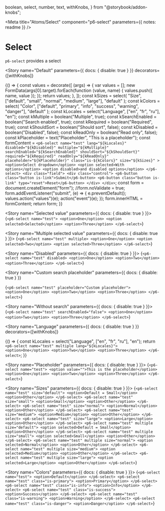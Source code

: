   boolean,
  select,
  number,
  text,
  withKnobs,
} from "@storybook/addon-knobs";

<Meta
  title="Atoms/Select"
  component="p6-select"
  parameters={{ notes: readme }}
/>

# Select

`p6-select` provides a select

<Story
  name="Default"
  parameters={{ docs: { disable: true } }}
  decorators={[withKnobs]}
>
  {() => {
    const values = decorate([
      (args) => {
        var values = [];
        new FormData(args[0].target).forEach(function (value, name) {
          values.push({ name, value });
        });
        return values;
      },
    ]);
    const kSizes = select(
      "Size",
      ["default", "small", "normal", "medium", "large"],
      "default"
    );
    const kColors = select(
      "Color",
      ["default", "primary", "info", "success", "warning", "danger"],
      "default"
    );
    const kLocales = select("Language", ["en", "fr", "ru"], "en");
    const kMultiple = boolean("Multiple", true);
    const kSearchEnabled = boolean("Search enabled", true);
    const kRequired = boolean("Required", true);
    const kShouldSort = boolean("Should sort", false);
    const kDisabled = boolean("Disabled", false);
    const kReadOnly = boolean("Read only", false);
    const kPlaceholder = text("Placeholder", "This is a placeholder");
    const formContent = `
      <p6-select
        name="test"
        lang="${kLocales}"
        disabled="${kDisabled}"
        multiple="${kMultiple}"
        searchEnabled="${kSearchEnabled}"
        shouldSort="${kShouldSort}"
        required="${kRequired}"
        readOnly="${kReadOnly}"
        placeholder="${kPlaceholder}"
        class="is-${kColors}"
        size="${kSizes}"
        >
        <option>Select dropdown</option>
        <option selected>With options</option>
        <option disabled>and disabled options</option>
      </p6-select>
      <div class="field">
        <div class="control">
          <p6-button class="button is-link">Submit</p6-button>
          <p6-button class="button is-link" type="reset">Reset</p6-button>
        </div>
      </div>
    `;
    const form = document.createElement("form");
    //form.noValidate = true;
    form.addEventListener("submit", (e) => {
      e.preventDefault();
      values.action("values")(e);
      action("event")(e);
    });
    form.innerHTML = formContent;
    return form;
  }}
</Story>

<Story name="Selected value" parameters={{ docs: { disable: true } }}>
  {`
      <p6-select name="test">
        <option>One</option>
        <option selected>Selected</option>
        <option>Three</option>
      </p6-select>
    `}
</Story>

<Story name="Multiple selected value" parameters={{ docs: { disable: true } }}>
  {`
      <p6-select name="test" multiple>
        <option>One</option>
        <option selected>Two</option>
        <option selected>Three</option>
      </p6-select>
    `}
</Story>

<Story name="Disabled" parameters={{ docs: { disable: true } }}>
  {`
      <p6-select name="test" disabled>
        <option>One</option>
        <option>Two</option>
        <option>Three</option>
      </p6-select>
    `}
</Story>

<Story
  name="Custom search placeholder"
  parameters={{ docs: { disable: true } }}
>
  {`
      <p6-select name="test" placeholder="Custom placeholder">
        <option>One</option>
        <option>Two</option>
        <option>Three</option>
      </p6-select>
    `}
</Story>

<Story name="Without search" parameters={{ docs: { disable: true } }}>
  {`
      <p6-select name="test" searchEnabled="false">
        <option>One</option>
        <option>Two</option>
        <option>Three</option>
      </p6-select>
    `}
</Story>

<Story
  name="Language"
  parameters={{ docs: { disable: true } }}
  decorators={[withKnobs]}
>
  {() => {
    const kLocales = select("Language", ["en", "fr", "ru"], "en");
    return `
      <p6-select name="test" multiple lang="${kLocales}">
        <option>One</option>
        <option>Two</option>
        <option>Three</option>
      </p6-select>
    `;
  }}
</Story>

<Story name="Placeholder" parameters={{ docs: { disable: true } }}>
  {`
      <p6-select name="test">
        <option value="">This is the placeholder</option>
        <option>One</option>
        <option>Two</option>
        <option>Three</option>
      </p6-select>
    `}
</Story>

<Story name="Sizes" parameters={{ docs: { disable: true } }}>
  {`
      <p6-select name="test" size="default">
        <option>Default = Small</option>
        <option>Other</option>
      </p6-select>
      <p6-select name="test" size="small">
        <option>Small</option>
        <option>Other</option>
      </p6-select>
      <p6-select name="test" size="normal">
        <option>Normal</option>
        <option>Other</option>
      </p6-select>
      <p6-select name="test" size="medium">
        <option>Medium</option>
        <option>Other</option>
      </p6-select>
      <p6-select name="test" size="large">
        <option>Large</option>
        <option>Other</option>
      </p6-select>
      <p6-select name="test" multiple size="default">
        <option selected>Default = Small</option>
        <option>Other</option>
      </p6-select>
      <p6-select name="test" multiple size="small">
        <option selected>Small</option>
        <option>Other</option>
      </p6-select>
      <p6-select name="test" multiple size="normal">
        <option selected>Normal</option>
        <option>Other</option>
      </p6-select>
      <p6-select name="test" multiple size="medium">
        <option selected>Medium</option>
        <option>Other</option>
      </p6-select>
      <p6-select name="test" multiple size="large">
        <option selected>Large</option>
        <option>Other</option>
      </p6-select>
    `}
</Story>

<Story name="Colors" parameters={{ docs: { disable: true } }}>
  {`
      <p6-select name="test">
        <option>Default</option>
      </p6-select>
      <p6-select name="test" class="is-primary">
        <option>Primary</option>
      </p6-select>
      <p6-select name="test" class="is-info">
        <option>Info</option>
      </p6-select>
      <p6-select name="test" class="is-success">
        <option>Success</option>
      </p6-select>
      <p6-select name="test" class="is-warning">
        <option>Warning</option>
      </p6-select>
      <p6-select name="test" class="is-danger">
        <option>Danger</option>
      </p6-select>
    `}
</Story>
